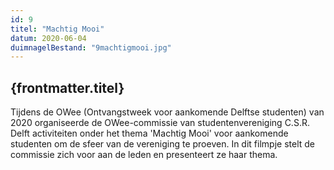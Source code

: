 ```yaml
---
id: 9
titel: "Machtig Mooi"
datum: 2020-06-04
duimnagelBestand: "9machtigmooi.jpg"
---
```



## {frontmatter.titel}

Tijdens de OWee (Ontvangstweek voor aankomende Delftse studenten) van 2020 organiseerde de OWee-commissie van studentenvereniging C.S.R. Delft activiteiten onder het thema 'Machtig Mooi' voor aankomende studenten om de sfeer van de vereniging te proeven. In dit filmpje stelt de commissie zich voor aan de leden en presenteert ze haar thema.

<Youtube titel="Hoi" youtubeId="01kzRDhdcYw" />

